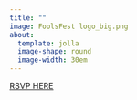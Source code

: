 ```yaml
---
title: ""
image: FoolsFest logo_big.png
about: 
  template: jolla
  image-shape: round
  image-width: 30em
---
```


<!-- **Art, music, libations, adventures, community!**  -->

```{=html}
    <a href="https://forms.gle/rr3e9769FyJviYE78" class="rsvp-button">RSVP HERE</a>
```
